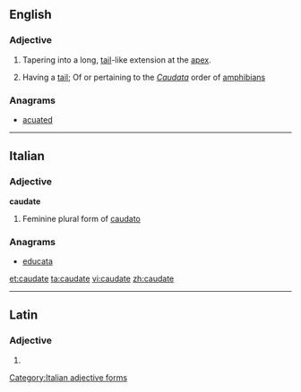 ==English==

===Adjective===
{{en-adj|-}}

# {{botany}} Tapering into a long, [[tail]]-like extension at the [[apex]].
# {{zoology}} Having a [[tail]]; Of or pertaining to the ''[[Caudata]]'' order of [[amphibian]]s

===Anagrams===
* [[acuated#English|acuated]]

----

==Italian==

===Adjective===
'''caudate''' {{f}}

# Feminine plural form of [[caudato]]

===Anagrams===
* [[educata#Italian|educata]]

[[Category:Italian adjective forms]]

[[et:caudate]]
[[ta:caudate]]
[[vi:caudate]]
[[zh:caudate]]

----
==Latin==

===Adjective===
{{la-adj-form|caudāte}}

# {{inflection of|caudatus|caudātus|voc|m|s|lang=la}}
{{rfc-auto}}